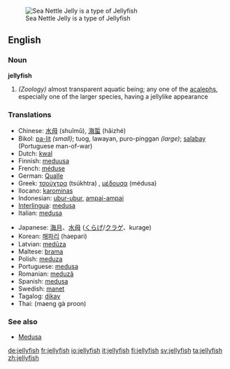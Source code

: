 [[Image:Sea Nettle Jelly 1.jpg|thumb|right|Sea Nettle Jelly is a type of Jellyfish]]

==English==
===Noun===
'''jellyfish'''

#''(Zoology)'' almost transparent aquatic being; any one of the [[acaleph]]s, especially one of the larger species, having a jellylike appearance

===Translations===
{{top}}
*Chinese: [[水母]] (shuǐmǔ), [[海蜇]] (hǎizhé)
*Bikol: [[pa-lit]] ''(small)''; tuog, lawayan, puro-pinggan ''(large)''; [[salabay]] (Portuguese man-of-war)
*Dutch: [[kwal]] {{f}}
*Finnish: [[meduusa]]
*French: [[méduse]] {{f}}
*German: [[Qualle]] {{f}}
*Greek: [[τσούχτρα]] (tsúkhtra) {{f}}, [[μέδουσα]] (médusa) {{f}}
*Ilocano: [[karominas]]
*Indonesian: [[ubur-ubur]], [[ampai-ampai]]
*[[Interlingua]]: [[medusa]]
*Italian: [[medusa]] {{f}}
{{mid}}
*Japanese: [[海月]]、[[水母]] ([[くらげ]]/[[クラゲ]]、kurage)
*Korean: [[해파리]] (haepari)
*Latvian: [[medūza]]
*Maltese: [[brama]] {{f}}
*Polish: [[meduza]] {{f}}
*Portuguese: [[medusa]] {{f}}
*Romanian: [[meduză]] {{f}}
*Spanish: [[medusa]] {{f}}
*Swedish: [[manet]] {{c}}
*Tagalog: [[dikay]]
*Thai: {{THchar|[[แมงกะพรุน]]}} (maeng gà proon)
{{bottom}}

===See also===
*[[Medusa]]

[[de:jellyfish]]
[[fr:jellyfish]]
[[io:jellyfish]]
[[it:jellyfish]]
[[fi:jellyfish]]
[[sv:jellyfish]]
[[ta:jellyfish]]
[[zh:jellyfish]]